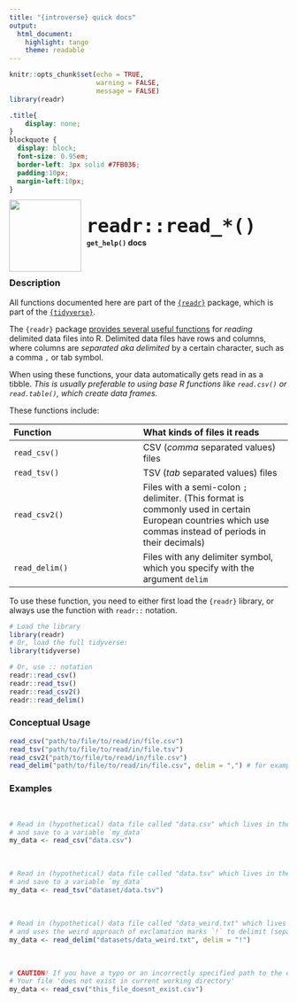 ```yaml
---
title: "{introverse} quick docs"
output: 
  html_document:
    highlight: tango
    theme: readable
---
```



```r
knitr::opts_chunk$set(echo = TRUE, 
                      warning = FALSE, 
                      message = FALSE)
library(readr)
```

```css
.title{
    display: none;
}
blockquote {
  display: block;
  font-size: 0.95em;
  border-left: 3px solid #7FB036;
  padding:10px;
  margin-left:10px;
}
```

<div>
<br>
 <img src = "logo.png" style = "float:left;height:130px;margin-top:-20px;">
 <span style = "font-weight:bold;font-size:40px;"> 
  &nbsp;<code>readr::read_*()</code>
 </span>
 <br>
 <b>&nbsp;&nbsp;&nbsp;<code>get_help()</code> docs</b>
</div>
<br>

### Description

All functions documented here are part of the [`{readr}`](https://readr.tidyverse.org/) package, which is part of the [`{tidyverse}`](https://www.tidyverse.org/).

The `{readr}` package [provides several useful functions](https://readr.tidyverse.org/reference/read_delim.html) for _reading_ delimited data files into R. Delimited data files have rows and columns, where columns are _separated aka delimited_ by a certain character, such as a comma `,` or tab symbol. 

When using these functions, your data automatically gets read in as a tibble. _This is usually preferable to using base R functions like `read.csv()` or `read.table()`, which create data frames._

These functions include:

| Function | What kinds of files it reads
|:-----------|:-------------
|  `read_csv()`   | CSV (_comma_ separated values) files  
|  `read_tsv()`   | TSV (_tab_ separated values) files  
|  `read_csv2()` | Files with a semi-colon `;` delimiter. (This format is commonly used in certain European countries which use commas instead of periods in their decimals)
|  `read_delim()` | Files with any delimiter symbol, which you specify with the argument `delim`

<!-- Add the following if the topic is a function that does NOT come with base R, and uncomment/fill in the subsequent multiline HTML comment: -->
To use these function, you need to either first load the `{readr}` library, or always use the function with `readr::` notation.

```r
# Load the library
library(readr)
# Or, load the full tidyverse:
library(tidyverse)

# Or, use :: notation
readr::read_csv()
readr::read_tsv()
readr::read_csv2()
readr::read_delim()
```


### Conceptual Usage 

```r
read_csv("path/to/file/to/read/in/file.csv")
read_tsv("path/to/file/to/read/in/file.tsv")
read_csv2("path/to/file/to/read/in/file.csv")
read_delim("path/to/file/to/read/in/file.csv", delim = ",") # for example, a comma delimiter 
```

### Examples

<br>
```r
# Read in (hypothetical) data file called "data.csv" which lives in the _same directory_ as your code,
# and save to a variable `my_data`
my_data <- read_csv("data.csv")
```

<br>
```r
# Read in (hypothetical) data file called "data.tsv" which lives in the relative directory "datasets/"
# and save to a variable `my_data`
my_data <- read_tsv("dataset/data.tsv")
```

<br>
```r
# Read in (hypothetical) data file called "data_weird.txt" which lives in the relative directory "datasets/"
# and uses the weird approach of exclamation marks `!` to delimit (separate) columns
my_data <- read_delim("datasets/data_weird.txt", delim = "!")
```

<br>
```r
# CAUTION! If you have a typo or an incorrectly specified path to the data, you will get an error saying:
# Your file 'does not exist in current working directory'
my_data <- read_csv("this_file_doesnt_exist.csv")
```

